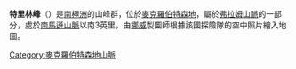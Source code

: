 '''特里林峰'''（{{lang-en|Trilling Peaks}}）是[[南極洲|南極洲]]的山峰群，位於[[麥克羅伯特森地|麥克羅伯特森地]]，屬於[[弗拉姆山脈|弗拉姆山脈]]的一部分，處於[[南馬遜山脈|南馬遜山脈]]以南3英里，由[[挪威|挪威]]製圖師根據該國探險隊的空中照片繪入地圖。

{{coord|67|58|S|62|45|E|display=title}}

{{DEFAULTSORT:Trilling Peaks}}
[[Category:麥克羅伯特森地山脈|Category:麥克羅伯特森地山脈]]


{{MacRobertsonLand-geo-stub}}